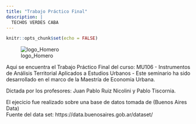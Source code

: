 ```yaml
---
title: "Trabajo Práctico Final"
description: |
  TECHOS VERDES CABA
---
```


```r
knitr::opts_chunk$set(echo = FALSE)
```

![logo_Homero](https://38.media.tumblr.com/11daabda17d321f53cf30b209a91cbfe/tumblr_nicswh8CBn1qh59n0o1_500.gif)



Aqui se encuentra el Trabajo Práctico Final del curso: MU106 - Instrumentos de Análisis Territorial Aplicados a Estudios Urbanos - Este seminario ha sido desarrollado en el marco de la Maestría de Economia Urbana. 

Dictada por los profesores: Juan Pablo Ruiz Nicolini y Pablo Tiscornia. 

El ejecicio fue realizado sobre una base de datos tomada de (Buenos Aires Data)  
Fuente del data set: https://data.buenosaires.gob.ar/dataset/


